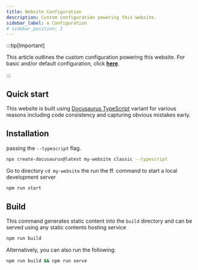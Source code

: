 ```yaml
---
title: Website Configuration
description: Custom configuration powering this website.
sidebar_label: ⚙️ Configuration
# sidebar_position: 1
---
```




:::tip[Important]

This article outlines the custom configuration powering this website. For basic and/or default configuration, click [**here**](./docusaurus-quickstart).

:::

## Quick start



This website is built using [Docusaurus TypeScript](https://docusaurus.io/docs/typescript-support#initialization) variant for various reasons including code consistency and capturing obvious mistakes early.


## Installation


passing the ```--typescript``` flag.

```bash
npx create-docusaurus@latest my-website classic --typescript
```


Go to directory ``cd my-website`` the run the ff. command to start a local development server

```bash npm2yarn
npm run start
```

## Build


This command generates static content into the `build` directory and can be served using any static contents hosting service

```bash npm2yarn
npm run build
```

Alternatively, you can also run the following:

```sh npm2yarn
npm run build && npm run serve
```